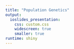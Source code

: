 ```yaml
---
title: "Population Genetics"
output: 
  ioslides_presentation:
    css: custom.css
    widescreen: true
    smaller: true
runtime: shiny
---
```



